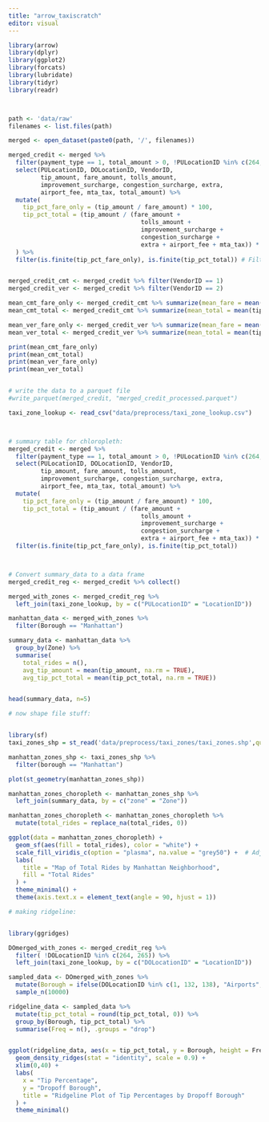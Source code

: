 ```yaml
---
title: "arrow_taxiscratch"
editor: visual
---
```


```r
library(arrow)
library(dplyr)
library(ggplot2)
library(forcats)
library(lubridate)
library(tidyr)
library(readr)



path <- 'data/raw'
filenames <- list.files(path)

merged <- open_dataset(paste0(path, '/', filenames))

merged_credit <- merged %>%
  filter(payment_type == 1, total_amount > 0, !PULocationID %in% c(264, 265), !DOLocationID %in% c(264, 265)) %>%
  select(PULocationID, DOLocationID, VendorID,
         tip_amount, fare_amount, tolls_amount,
         improvement_surcharge, congestion_surcharge, extra,
         airport_fee, mta_tax, total_amount) %>%
  mutate(
    tip_pct_fare_only = (tip_amount / fare_amount) * 100,
    tip_pct_total = (tip_amount / (fare_amount +
                                     tolls_amount +
                                     improvement_surcharge +
                                     congestion_surcharge +
                                     extra + airport_fee + mta_tax)) * 100
  ) %>%
  filter(is.finite(tip_pct_fare_only), is.finite(tip_pct_total)) # Filter out infinite values


merged_credit_cmt <- merged_credit %>% filter(VendorID == 1)
merged_credit_ver <- merged_credit %>% filter(VendorID == 2)

mean_cmt_fare_only <- merged_credit_cmt %>% summarize(mean_fare = mean(tip_pct_fare_only, na.rm = TRUE)) %>% collect()
mean_cmt_total <- merged_credit_cmt %>% summarize(mean_total = mean(tip_pct_total, na.rm = TRUE)) %>% collect()

mean_ver_fare_only <- merged_credit_ver %>% summarize(mean_fare = mean(tip_pct_fare_only, na.rm = TRUE)) %>% collect()
mean_ver_total <- merged_credit_ver %>% summarize(mean_total = mean(tip_pct_total, na.rm = TRUE)) %>% collect()

print(mean_cmt_fare_only)
print(mean_cmt_total)
print(mean_ver_fare_only)
print(mean_ver_total)


# write the data to a parquet file
#write_parquet(merged_credit, "merged_credit_processed.parquet")
```

```r

taxi_zone_lookup <- read_csv("data/preprocess/taxi_zone_lookup.csv")



# summary table for chloropleth:
merged_credit <- merged %>%
  filter(payment_type == 1, total_amount > 0, !PULocationID %in% c(264, 265)) %>%
  select(PULocationID, DOLocationID, VendorID,
         tip_amount, fare_amount, tolls_amount,
         improvement_surcharge, congestion_surcharge, extra,
         airport_fee, mta_tax, total_amount) %>%
  mutate(
    tip_pct_fare_only = (tip_amount / fare_amount) * 100,
    tip_pct_total = (tip_amount / (fare_amount +
                                     tolls_amount +
                                     improvement_surcharge +
                                     congestion_surcharge +
                                     extra + airport_fee + mta_tax)) * 100) %>%
  filter(is.finite(tip_pct_fare_only), is.finite(tip_pct_total))




```

```r

# Convert summary_data to a data frame
merged_credit_reg <- merged_credit %>% collect()

merged_with_zones <- merged_credit_reg %>%
  left_join(taxi_zone_lookup, by = c("PULocationID" = "LocationID"))

manhattan_data <- merged_with_zones %>%
  filter(Borough == "Manhattan")

summary_data <- manhattan_data %>%
  group_by(Zone) %>%
  summarise(
    total_rides = n(),
    avg_tip_amount = mean(tip_amount, na.rm = TRUE),
    avg_tip_pct_total = mean(tip_pct_total, na.rm = TRUE))


head(summary_data, n=5)
```

```r

# now shape file stuff:


library(sf)
taxi_zones_shp = st_read('data/preprocess/taxi_zones/taxi_zones.shp',quiet=TRUE)

manhattan_zones_shp <- taxi_zones_shp %>%
  filter(borough == "Manhattan")

plot(st_geometry(manhattan_zones_shp))

```

```r

manhattan_zones_choropleth <- manhattan_zones_shp %>%
  left_join(summary_data, by = c("zone" = "Zone"))

manhattan_zones_choropleth <- manhattan_zones_choropleth %>%
  mutate(total_rides = replace_na(total_rides, 0))

ggplot(data = manhattan_zones_choropleth) +
  geom_sf(aes(fill = total_rides), color = "white") +
  scale_fill_viridis_c(option = "plasma", na.value = "grey50") +  # Adjust color scale
  labs(
    title = "Map of Total Rides by Manhattan Neighborhood",
    fill = "Total Rides"
  ) +
  theme_minimal() +
  theme(axis.text.x = element_text(angle = 90, hjust = 1))


```

```r
# making ridgeline:


library(ggridges)

DOmerged_with_zones <- merged_credit_reg %>%
  filter( !DOLocationID %in% c(264, 265)) %>%
  left_join(taxi_zone_lookup, by = c("DOLocationID" = "LocationID"))

sampled_data <- DOmerged_with_zones %>%
  mutate(Borough = ifelse(DOLocationID %in% c(1, 132, 138), "Airports", Borough)) %>%  
  sample_n(10000)  

ridgeline_data <- sampled_data %>%
  mutate(tip_pct_total = round(tip_pct_total, 0)) %>%  
  group_by(Borough, tip_pct_total) %>%
  summarise(Freq = n(), .groups = "drop")  


ggplot(ridgeline_data, aes(x = tip_pct_total, y = Borough, height = Freq, group = Borough, fill = Borough)) +
  geom_density_ridges(stat = "identity", scale = 0.9) +
  xlim(0,40) + 
  labs(
    x = "Tip Percentage",
    y = "Dropoff Borough",
    title = "Ridgeline Plot of Tip Percentages by Dropoff Borough"
  ) +
  theme_minimal()


```
